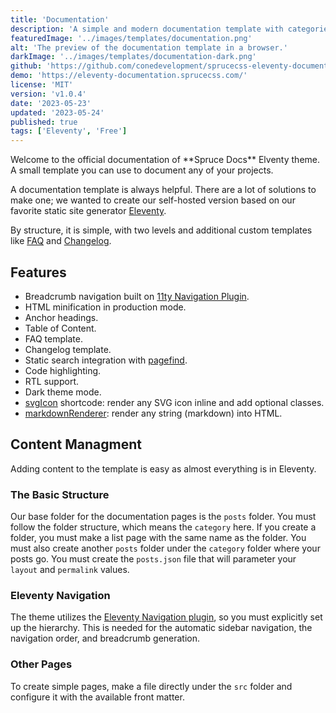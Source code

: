 ```yaml
---
title: 'Documentation'
description: 'A simple and modern documentation template with categories, code highlighting, RTL support and dark mode built on Eleventy.'
featuredImage: '../images/templates/documentation.png'
alt: 'The preview of the documentation template in a browser.'
darkImage: '../images/templates/documentation-dark.png'
github: 'https://github.com/conedevelopment/sprucecss-eleventy-documentation-template'
demo: 'https://eleventy-documentation.sprucecss.com/'
license: 'MIT'
version: 'v1.0.4'
date: '2023-05-23'
updated: '2023-05-24'
published: true
tags: ['Eleventy', 'Free']
---
```


<p className="lead">Welcome to the official documentation of **Spruce Docs** Elventy theme. A small template you can use to document any of your projects.</p>

A documentation template is always helpful. There are a lot of solutions to make one; we wanted to create our self-hosted version based on our favorite static site generator [Eleventy](https://www.11ty.dev/).

By structure, it is simple, with two levels and additional custom templates like [FAQ]([/faq/](https://eleventy-documentation.sprucecss.com/faq/)) and [Changelog]([/changelog/](https://eleventy-documentation.sprucecss.com/changelog/)).

## Features

- Breadcrumb navigation built on [11ty Navigation Plugin](https://www.11ty.dev/docs/plugins/navigation/).
- HTML minification in production mode.
- Anchor headings.
- Table of Content.
- FAQ template.
- Changelog template.
- Static search integration with [pagefind](https://pagefind.app/).
- Code highlighting.
- RTL support.
- Dark theme mode.
- [svgIcon](https://github.com/conedevelopment/sprucecss-eleventy-documentation-template/blob/main/src/shortcodes/svg-icon.js) shortcode: render any SVG icon inline and add optional classes.
- [markdownRenderer](https://github.com/conedevelopment/sprucecss-eleventy-documentation-template/blob/main/src/shortcodes/markdown-render.js): render any string (markdown) into HTML.

## Content Managment

Adding content to the template is easy as almost everything is in Eleventy.

### The Basic Structure

Our base folder for the documentation pages is the `posts` folder. You must follow the folder structure, which means the `category` here. If you create a folder, you must make a list page with the same name as the folder. You must also create another `posts` folder under the `category` folder where your posts go. You must create the `posts.json` file that will parameter your `layout` and `permalink` values.

### Eleventy Navigation

The theme utilizes the [Eleventy Navigation plugin](https://www.11ty.dev/docs/plugins/navigation/), so you must explicitly set up the hierarchy. This is needed for the automatic sidebar navigation, the navigation order, and breadcrumb generation.

### Other Pages

To create simple pages, make a file directly under the `src` folder and configure it with the available front matter.
